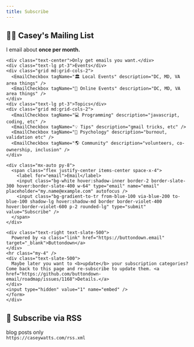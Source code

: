 ```yaml
---
title: Subscribe
---
```



<OuterLayout>
	<div class="panel">
    <div class="mx-auto">
    <form
      action="
        https://buttondown.email/api/emails/embed-subscribe/heycaseywattsup
      "
      method="post"
      target="popupwindow"
      onsubmit="window.open('https://buttondown.email/heycaseywattsup', 'popupwindow')"
      class="embeddable-buttondown-form"
    >
      <h2 class="text-2xl text-center mt-0 mb-5">👋🏻 Casey's Mailing List</h2>
      <div class="text-center">I email about <b>once per month.</b></div>

    <div class="text-center">Only get emails you want.</div>
    <div class="text-lg pt-3">Events</div>
    <div class="grid md:grid-cols-2">
      <EmailCheckbox tagName="🏛️ Local Events" description="DC, MD, VA area things" />
      <EmailCheckbox tagName="🎥 Online Events" description="DC, MD, VA area things" />
    </div>
    <div class="text-lg pt-3">Topics</div>
    <div class="grid md:grid-cols-2">
      <EmailCheckbox tagName="💻 Programming" description="javascript, coding, etc" />
      <EmailCheckbox tagName="💡 Tips" description="gmail tricks, etc" />
      <EmailCheckbox tagName="🧠 Psychology" description="burnout, validation etc" />
      <EmailCheckbox tagName="🌎 Community" description="volunteers, co-ownership, inclusion" />
    </div>

    <div class="mx-auto py-8">
      <span class="flex justify-center items-center space-x-4">
        <label for="email">Email</label>
        <input class="bg-white hover:shadow-inner border-2 border-slate-300 hover:border-slate-400 w-64" type="email" name="email" placeholder="my.name@example.com" autofocus />
        <input class="bg-gradient-to-tr from-blue-100 via-blue-200 to-blue-100 shadow-lg hover:shadow-md border border-violet-400 hover:border-violet-600 p-2 rounded-lg" type="submit" value="Subscribe" />
      </span>
    </div>

    <div class="text-right text-slate-500">
      Powered by <a class="link" href="https://buttondown.email" target="_blank">Buttondown</a>
    </div>
    <hr class="my-4" />
    <div class="text-slate-500">
      Maybe later you want to <b>update</b> your subscription categories? Come back to this page and re-subscribe to update them. <a href="https://github.com/buttondown-email/roadmap/issues/1168">Details.</a>
    </div>
    <input type="hidden" value="1" name="embed" />
    </form>
    </div>

  </div>

<div class="panel text-center space-y-6">
  <h2 class="text-2xl">📜 Subscribe via RSS</h2>
  <div class="text-center">blog posts only</div>
  <div class="mb-4">
    <code class="text-center p-2">https://caseywatts.com/rss.xml</code>
  </div>
</div>

</OuterLayout>
